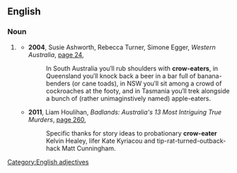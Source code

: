 ==English==

===Noun===
{{en-noun}}

# {{context|Australia|lang=en}} {{alternative form of|croweater}}
#* '''2004''', Susie Ashworth, Rebecca Turner, Simone Egger, ''Western Australia'', [http://books.google.com.au/books?id=QHsF6Jh7DrIC&pg=PA24&dq=%22crow+eaters%22+-intitle:%22%22+-inauthor:%22%22&hl=en&sa=X&ei=fr00T8zUIOmZiQeeop2TAg&ved=0CE4Q6AEwBTgo#v=onepage&q=%22crow%20eaters%22%20-intitle%3A%22%22%20-inauthor%3A%22%22&f=false page 24],
#*: In South Australia you′ll rub shoulders with '''crow-eaters''', in Queensland you′ll knock back a beer in a bar full of banana-benders (or cane toads), in NSW you′ll sit among a crowd of cockroaches at the footy, and in Tasmania you′ll trek alongside a bunch of (rather unimaginstively named) apple-eaters.
#* '''2011''', Liam Houlihan, ''Badlands: Australia's 13 Most Intriguing True Murders'', [http://books.google.com.au/books?id=X1bdtKx-o_kC&pg=PA260&dq=%22crow+eater%22|%22crow+eaters%22+-intitle:%22%22+-inauthor:%22%22&hl=en&sa=X&ei=Tbw0T5a_Cs3HmQX22un-AQ&redir_esc=y#v=onepage&q=%22crow%20eater%22|%22crow%20eaters%22%20-intitle%3A%22%22%20-inauthor%3A%22%22&f=false page 260],
#*: Specific thanks for story ideas to probationary '''crow-eater''' Kelvin Healey, lifer Kate Kyriacou and tip-rat-turned-outback-hack Matt Cunningham.

[[Category:English adjectives]]